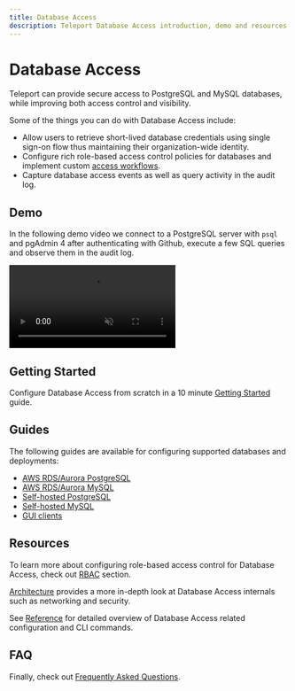 ```yaml
---
title: Database Access
description: Teleport Database Access introduction, demo and resources
---
```


# Database Access

Teleport can provide secure access to PostgreSQL and MySQL databases, while
improving both access control and visibility.

Some of the things you can do with Database Access include:

* Allow users to retrieve short-lived database credentials using single sign-on
  flow thus maintaining their organization-wide identity.
* Configure rich role-based access control policies for databases and implement
  custom [access workflows](./enterprise/workflow/index.mdx).
* Capture database access events as well as query activity in the audit log.

## Demo

In the following demo video we connect to a PostgreSQL server with `psql` and
pgAdmin 4 after authenticating with Github, execute a few SQL queries and
observe them in the audit log.

<video autoPlay loop muted playsInline controls>
  <source src="https://goteleport.com/teleport/videos/database-access-preview/dbaccessdemo.mp4" type="video/mp4" />
  <source src="https://goteleport.com/teleport/videos/database-access-preview/dbaccessdemo.webm" type="video/webm" />
Your browser does not support the video tag.
</video>

## Getting Started

Configure Database Access from scratch in a 10 minute [Getting Started](./database-access/getting-started.mdx)
guide.

## Guides

The following guides are available for configuring supported databases and
deployments:

* [AWS RDS/Aurora PostgreSQL](./database-access/guides/postgres-aws.mdx)
* [AWS RDS/Aurora MySQL](./database-access/guides/mysql-aws.mdx)
* [Self-hosted PostgreSQL](./database-access/guides/postgres-self-hosted.mdx)
* [Self-hosted MySQL](./database-access/guides/mysql-self-hosted.mdx)
* [GUI clients](./database-access/guides/gui-clients.mdx)

## Resources

To learn more about configuring role-based access control for Database Access,
check out [RBAC](./database-access/rbac.mdx) section.

[Architecture](./database-access/architecture.mdx) provides a more in-depth
look at Database Access internals such as networking and security.

See [Reference](./database-access/reference.mdx) for detailed overview of
Database Access related configuration and CLI commands.

## FAQ

Finally, check out [Frequently Asked Questions](./database-access/faq.mdx).
